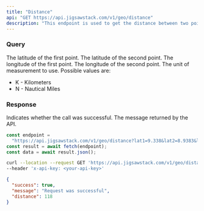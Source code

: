 ```yaml
---
title: "Distance"
api: "GET https://api.jigsawstack.com/v1/geo/distance"
description: "This endpoint is used to get the distance between two points on the earth."
---
```


### Query

<ParamField query="lat1" type="string" required>
  The latitude of the first point.
</ParamField>

<ParamField query="lat2" type="string" required>
  The latitude of the second point.
</ParamField>

<ParamField query="lng1" type="string" required>
  The longitude of the first point.
</ParamField>

<ParamField query="lng2" type="string" required>
  The longitude of the second point.
</ParamField>

<ParamField query="unit" type="string" default="K">
  The unit of measurement to use. Possible values are:
  <ul>
    <li>K - Kilometers</li>
    <li>N - Nautical Miles</li>
  </ul>
</ParamField>

<Snippet file="header.mdx" />

### Response

<ResponseField name="success" type="boolean">
  Indicates whether the call was successful.
</ResponseField>

<ResponseField name="message" type="string">
  The message returned by the API.
</ResponseField>

<RequestExample>

```javascript Node.js
const endpoint =
  "https://api.jigsawstack.com/v1/geo/distance?lat1=9.338&lat2=8.9383&lng1=4.39494&lng2=6.847847";
const result = await fetch(endpoint);
const data = await result.json();
```

```bash cURL
curl --location --request GET 'https://api.jigsawstack.com/v1/geo/distance?lat1=9.338&lat2=8.9383&lng1=4.39494&lng2=6.847847' \
--header 'x-api-key: <your-api-key>'
```

</RequestExample>

<ResponseExample>

```json Response
{
  "success": true,
  "message": "Request was successful",
  "distance": 118
}
```

</ResponseExample>
